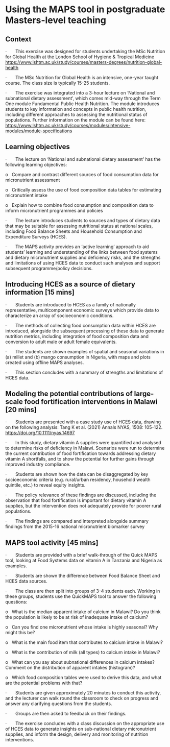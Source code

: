 # Using the MAPS tool in postgraduate Masters-level teaching

## Context

·       This exercise was designed for students undertaking the MSc Nutrition for Global Health at the London School of Hygiene & Tropical Medicine <https://www.lshtm.ac.uk/study/courses/masters-degrees/nutrition-global-health>

·       The MSc Nutrition for Global Health is an intensive, one-year taught course. The class size is typically 15-25 students.

·       The exercise was integrated into a 3-hour lecture on ‘National and subnational dietary assessment’, which comes mid-way through the Term One module Fundamental Public Health Nutrition. The module introduces students to key information and concepts in public health nutrition, including different approaches to assessing the nutritional status of populations. Further information on the module can be found here: <https://www.lshtm.ac.uk/study/courses/modules/intensive-modules/module-specifications>

## Learning objectives

·       The lecture on ‘National and subnational dietary assessment’ has the following learning objectives:

o   Compare and contrast different sources of food consumption data for micronutrient assessment

o   Critically assess the use of food composition data tables for estimating micronutrient intake

o   Explain how to combine food consumption and composition data to inform micronutrient programmes and policies

·       The lecture introduces students to sources and types of dietary data that may be suitable for assessing nutritional status at national scales, including Food Balance Sheets and Household Consumption and Expenditure Surveys (HCES).

·       The MAPS activity provides an ‘active learning’ approach to aid students’ learning and understanding of the links between food systems and dietary micronutrient supplies and deficiency risks, and the strengths and limitations of using HCES data to conduct such analyses and support subsequent programme/policy decisions.

## Introducing HCES as a source of dietary information \[15 mins\]

·       Students are introduced to HCES as a family of nationally representative, multicomponent economic surveys which provide data to characterize an array of socioeconomic conditions.

·       The methods of collecting food consumption data within HCES are introduced, alongside the subsequent processing of these data to generate nutrition metrics, including integration of food composition data and conversion to adult male or adult female equivalents.

·       The students are shown examples of spatial and seasonal variations in (a) millet and (b) mango consumption in Nigeria, with maps and plots created using offline MAPS analyses.

·       This section concludes with a summary of strengths and limitations of HCES data.

## Modeling the potential contributions of large-scale food fortification interventions in Malawi \[20 mins\]

·       Students are presented with a case study use of HCES data, drawing on the following analysis: Tang K et al. (2021) Annals NYAS, 1508: 105-122. <https://doi.org/10.1111/nyas.14697>

·       In this study, dietary vitamin A supplies were quantified and analysed to determine risks of deficiency in Malawi. Scenarios were run to determine the current contribution of food fortification towards addressing dietary vitamin A shortfalls, and to show the potential for further gains through improved industry compliance.

·       Students are shown how the data can be disaggregated by key socioeconomic criteria (e.g. rural/urban residency, household wealth quintile, etc.) to reveal equity insights.

·       The policy relevance of these findings are discussed, including the observation that food fortification is important for dietary vitamin A supplies, but the intervention does not adequately provide for poorer rural populations.

·       The findings are compared and interpreted alongside summary findings from the 2015-16 national micronutrient biomarker survey

## MAPS tool activity \[45 mins\]

·       Students are provided with a brief walk-through of the Quick MAPS tool, looking at Food Systems data on vitamin A in Tanzania and Nigeria as examples.

·       Students are shown the difference between Food Balance Sheet and HCES data sources.

·       The class are then split into groups of 3-4 students each. Working in these groups, students use the QuickMAPS tool to answer the following questions:

o   What is the median apparent intake of calcium in Malawi? Do you think the population is likely to be at risk of inadequate intake of calcium?

o   Can you find one micronutrient whose intake is highly seasonal? Why might this be?

o   What is the main food item that contributes to calcium intake in Malawi?

o   What is the contribution of milk (all types) to calcium intake in Malawi?

o   What can you say about subnational differences in calcium intakes? Comment on the distribution of apparent intakes (histogram)?

o   Which food composition tables were used to derive this data, and what are the potential problems with that?

·       Students are given approximately 20 minutes to conduct this activity, and the lecturer can walk round the classroom to check on progress and answer any clarifying questions from the students.

·       Groups are then asked to feedback on their findings.

·       The exercise concludes with a class discussion on the appropriate use of HCES data to generate insights on sub-national dietary micronutrient supplies, and inform the design, delivery and monitoring of nutrition interventions.
